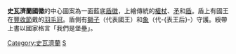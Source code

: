 {{unreferenced|time=2015-05-21T14:02:05+00:00}}

{{Infobox coat of arms
|name             = 斯威士兰国徽
|image            =Coat_of_arms_of_Swaziland.svg
|image_width      = 250
|middle           = 
|middle_width     = 
|middle_caption   = 
|lesser           = 
|lesser_width     = 
|lesser_caption   = 
|armiger          = {{flag|Swaziland}}
|year_adopted     = 1968年
|crest            = 
|torse            = 
|shield           = 
|supporters       =  
|compartment      = 
|motto            =綬帶上書以國家格言「我們是堡壘」<br> '''Siyinqaba''' <br> "We Are The Fortress"
|orders           = 
|other_elements   = 
|earlier_versions = 
|use              = 
}}
'''史瓦濟蘭國徽'''的中心圖案為一面藍底[[紋章|盾徽]]，上繪傳統的[[權杖|權杖]]、[[矛|矛]]和[[盾|盾]]。盾上有國王在[[豐收節|豐收節]]戴的[[羽毛冠|羽毛冠]]。盾側有[[獅子|獅子]]（代表國王）和[[非洲象|象]]（代-{表王后}-）守護。綬帶上書以國家格言「我們是堡壘」。

{{非洲题目|国徽}}
[[Category:史瓦濟蘭|Category:史瓦濟蘭]]
[[Category:國徽|S]]